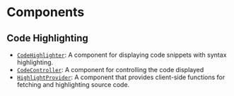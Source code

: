 # Components

## Code Highlighting

- [`CodeHighlighter`](./code-highlighter/page.mdx): A component for displaying code snippets with syntax highlighting.
- [`CodeController`](./code-controller/page.mdx): A component for controlling the code displayed
- [`HighlightProvider`](./highlight-provider/page.mdx): A component that provides client-side functions for fetching and highlighting source code.
